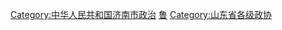 [[Category:中华人民共和国济南市政治|Category:中华人民共和国济南市政治]]
[[Category:设区的市政协|鲁]]
[[Category:山东省各级政协|Category:山东省各级政协]]